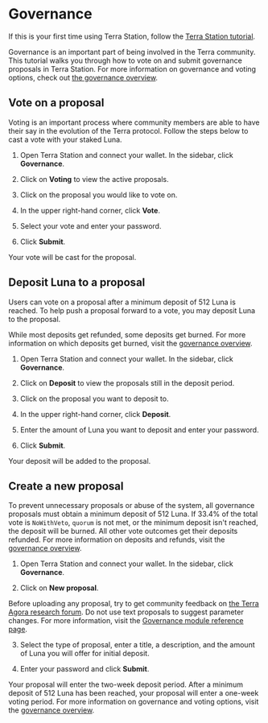 
# Governance

If this is your first time using Terra Station, follow the [Terra Station tutorial](./download/terra-station-desktop.mdx).

Governance is an important part of being involved in the Terra community. This tutorial walks you through how to vote on and submit governance proposals in Terra Station. For more information on governance and voting options, check out [the governance overview](../protocol.mdx#governance).

## Vote on a proposal

Voting is an important process where community members are able to have their say in the evolution of the Terra protocol. Follow the steps below to cast a vote with your staked Luna.

1. Open Terra Station and connect your wallet. In the sidebar, click **Governance**.

2. Click on **Voting** to view the active proposals.

3. Click on the proposal you would like to vote on.

4. In the upper right-hand corner, click **Vote**.

5. Select your vote and enter your password.

6. Click **Submit**.

Your vote will be cast for the proposal.

## Deposit Luna to a proposal

Users can vote on a proposal after a minimum deposit of 512 Luna is reached. To help push a proposal forward to a vote, you may deposit Luna to the proposal.

<Admonition type="caution">

While most deposits get refunded, some deposits get burned. For more information on which deposits get burned, visit the [governance overview](../protocol.mdx#governance).

</Admonition>

1. Open Terra Station and connect your wallet. In the sidebar, click **Governance**.

2. Click on **Deposit** to view the proposals still in the deposit period.

3. Click on the proposal you want to deposit to.

4. In the upper right-hand corner, click **Deposit**.

5. Enter the amount of Luna you want to deposit and enter your password.

6.  Click **Submit**.

Your deposit will be added to the proposal.

## Create a new proposal

<Admonition type="caution" title="Avoid unnecessary proposals">

To prevent unnecessary proposals or abuse of the system, all governance proposals must obtain a minimum deposit of 512 Luna. If 33.4% of the total vote is `NoWithVeto`, `quorum` is not met, or the minimum deposit isn't reached, the deposit will be burned. All other vote outcomes get their deposits refunded. For more information on deposits and refunds, visit the [governance overview](../protocol.mdx#governance).

</Admonition>

1. Open Terra Station and connect your wallet. In the sidebar, click **Governance**.

2. Click on **New proposal**.

<Admonition type="tip" title="Community feedback">

Before uploading any proposal, try to get community feedback on [the Terra Agora research forum](https://agora.terra.money).
Do not use text proposals to suggest parameter changes. For more information, visit the [Governance module reference page](../../module-specifications/spec-governance.mdx).

</Admonition>

3. Select the type of proposal, enter a title, a description, and the amount of Luna you will offer for initial deposit.

4. Enter your password and click **Submit**.

Your proposal will enter the two-week deposit period. After a minimum deposit of 512 Luna has been reached, your proposal will enter a one-week voting period. For more information on governance and voting options, visit the [governance overview](../protocol.mdx#governance).

